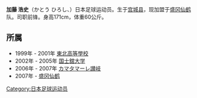 '''加藤 浩史'''（かとう ひろし、{{bd|1983年|11月15日||}}）日本足球运动员。生于[[宫城县|宫城县]]，现加盟于[[盛冈仙鹤|盛冈仙鹤]]队。司职前锋。身高171cm，体重60公斤。

== 所属 ==
*1999年 - 2001年 [[東北高等學校_(日本)|東北高等學校]]
*2002年 - 2005年 [[国士舘大学|国士舘大学]]
*2006年 - 2007年 [[カマタマーレ讃岐|カマタマーレ讃岐]]
*2007年 - [[盛冈仙鹤|盛冈仙鹤]]

[[Category:日本足球运动员|Category:日本足球运动员]]